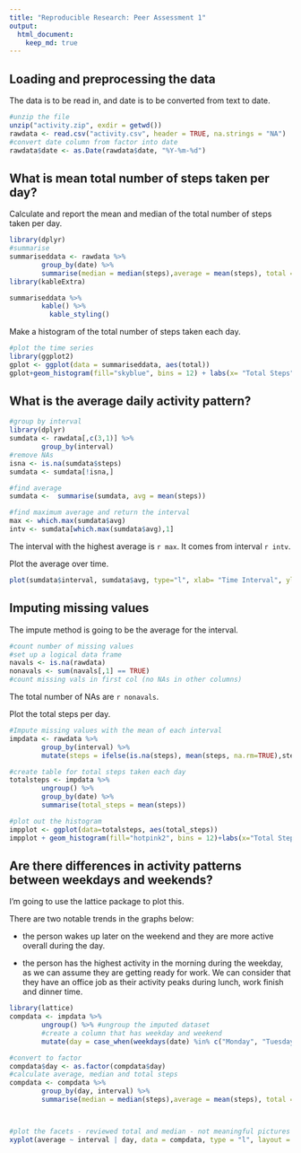```yaml
---
title: "Reproducible Research: Peer Assessment 1"
output: 
  html_document:
    keep_md: true
---
```



## Loading and preprocessing the data
The data is to be read in, and date is to be converted from text to date.
```r
#unzip the file
unzip("activity.zip", exdir = getwd())
rawdata <- read.csv("activity.csv", header = TRUE, na.strings = "NA")
#convert date column from factor into date
rawdata$date <- as.Date(rawdata$date, "%Y-%m-%d")


```

## What is mean total number of steps taken per day?

Calculate and report the mean and median of the total number of steps taken per day. 

```r
library(dplyr)
#summarise
summariseddata <- rawdata %>%
        group_by(date) %>%
        summarise(median = median(steps),average = mean(steps), total = sum(steps))
library(kableExtra)

summariseddata %>%
        kable() %>%
          kable_styling()
```
Make a histogram of the total number of steps taken each day. 
```r
#plot the time series
library(ggplot2)
gplot <- ggplot(data = summariseddata, aes(total))
gplot+geom_histogram(fill="skyblue", bins = 12) + labs(x= "Total Steps", y="Count")

```

## What is the average daily activity pattern?

```r
#group by interval
library(dplyr)
sumdata <- rawdata[,c(3,1)] %>%
        group_by(interval)
#remove NAs
isna <- is.na(sumdata$steps)
sumdata <- sumdata[!isna,]

#find average
sumdata <-  summarise(sumdata, avg = mean(steps))
```

```r
#find maximum average and return the interval
max <- which.max(sumdata$avg)
intv <- sumdata[which.max(sumdata$avg),1]
```

The interval with the highest average is `r max`. It comes from interval `r intv`. 

Plot the average over time.

```r
plot(sumdata$interval, sumdata$avg, type="l", xlab= "Time Interval", ylab = "Average Steps", main = "Average Number of Steps per Time Interval")
```


## Imputing missing values
The impute method is going to be the average for the interval.
```r

#count number of missing values
#set up a logical data frame
navals <- is.na(rawdata)
nonavals <- sum(navals[,1] == TRUE)
#count missing vals in first col (no NAs in other columns)

```

The total number of NAs are `r nonavals`. 

Plot the total steps per day.

```r
#Impute missing values with the mean of each interval
impdata <- rawdata %>% 
        group_by(interval) %>% 
        mutate(steps = ifelse(is.na(steps), mean(steps, na.rm=TRUE),steps))

#create table for total steps taken each day
totalsteps <- impdata %>% 
        ungroup() %>%
        group_by(date) %>%
        summarise(total_steps = mean(steps))

#plot out the histogram
impplot <- ggplot(data=totalsteps, aes(total_steps))
impplot + geom_histogram(fill="hotpink2", bins = 12)+labs(x="Total Steps", y="Count", title="Count of Daily Total Steps")

```


## Are there differences in activity patterns between weekdays and weekends?
I'm going to use the lattice package to plot this.

There are two notable trends in the graphs below: 

* the person wakes up later on the weekend and they are more active overall during the day. 

* the person has the highest activity in the morning during the weekday, as we can assume they are getting ready for work. We can consider that they have an office job as their activity peaks during lunch, work finish and dinner time.

```r
library(lattice)
compdata <- impdata %>%
        ungroup() %>% #ungroup the imputed dataset
        #create a column that has weekday and weekend
        mutate(day = case_when(weekdays(date) %in% c("Monday", "Tuesday", "Wednesday", "Thursday", "Friday") ~ "weekday", weekdays(date) %in% c("Saturday", "Sunday")~"weekend"))

#convert to factor
compdata$day <- as.factor(compdata$day) 
#calculate average, median and total steps
compdata <- compdata %>% 
        group_by(day, interval) %>%
        summarise(median = median(steps),average = mean(steps), total = sum(steps))



#plot the facets - reviewed total and median - not meaningful pictures
xyplot(average ~ interval | day, data = compdata, type = "l", layout = c(1, 2), xlab = "Interval", ylab = "Average Steps", main = "Average Steps by Interval")

```

